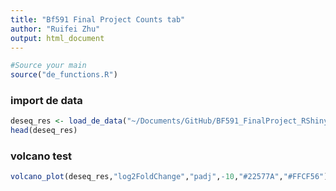 ```yaml
---
title: "Bf591 Final Project Counts tab"
author: "Ruifei Zhu"
output: html_document
---
```


```r
#Source your main
source("de_functions.R")
```

### import de data

```r
deseq_res <- load_de_data("~/Documents/GitHub/BF591_FinalProject_RShiny/data/GSE64810_mlhd_DESeq2_diffexp_DESeq2_outlier_trimmed_adjust.csv")
head(deseq_res)
```

### volcano test
```r
volcano_plot(deseq_res,"log2FoldChange","padj",-10,"#22577A","#FFCF56")
```